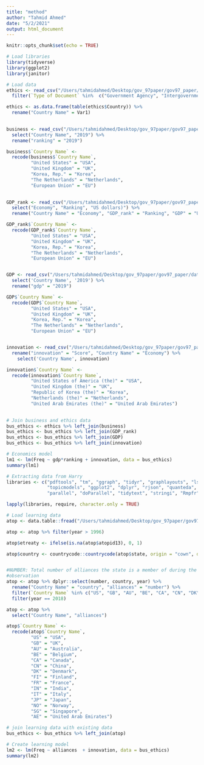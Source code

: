 ```yaml
---
title: "method"
author: "Tahmid Ahmed"
date: "5/2/2021"
output: html_document
---
```


```r
knitr::opts_chunk$set(echo = TRUE)
```

```r
# Load libraries
library(tidyverse)
library(ggplot2)
library(janitor)
```

```r
# Load data
ethics <- read_csv("/Users/tahmidahmed/Desktop/gov_97paper/gov97_paper/data/ethics_papers.csv") %>%
  filter(`Type of Document` %in%  c("Government Agency", "Intergovernmental Organization/Agency")) 

ethics <- as.data.frame(table(ethics$Country)) %>%
  rename("Country Name" = Var1)
  

business <- read_csv("/Users/tahmidahmed/Desktop/gov_97paper/gov97_paper/data/business_ranking.csv") %>%
  select("Country Name", "2019") %>%
  rename("ranking" = "2019")

business$`Country Name` <-
  recode(business$`Country Name`,
         "United States" = "USA",
         "United Kingdom" = "UK",
         "Korea, Rep." = "Korea",
         "The Netherlands" = "Netherlands",
         "European Union" = "EU")
  

GDP_rank <- read_csv("/Users/tahmidahmed/Desktop/gov_97paper/gov97_paper/data/GDP_ranking.csv") %>%
  select("Economy", "Ranking", "US dollars)") %>%
  rename("Country Name" = "Economy", "GDP_rank" = "Ranking", "GDP" = "US dollars)")

GDP_rank$`Country Name` <-
  recode(GDP_rank$`Country Name`,
         "United States" = "USA",
         "United Kingdom" = "UK",
         "Korea, Rep." = "Korea",
         "The Netherlands" = "Netherlands",
         "European Union" = "EU")


GDP <- read_csv("/Users/tahmidahmed/Desktop/gov_97paper/gov97_paper/data/GDP.csv") %>%
  select('Country Name', '2019') %>%
  rename("gdp" = "2019")

GDP$`Country Name` <-
  recode(GDP$`Country Name`,
         "United States" = "USA",
         "United Kingdom" = "UK",
         "Korea, Rep." = "Korea",
         "The Netherlands" = "Netherlands",
         "European Union" = "EU")


innovation <- read_csv("/Users/tahmidahmed/Desktop/gov_97paper/gov97_paper/data/innovation.csv") %>%
  rename("innovation" = "Score", "Country Name" = "Economy") %>%
    select('Country Name', innovation)

innovation$`Country Name` <-
  recode(innovation$`Country Name`,
         "United States of America (the)" = "USA",
         "United Kingdom (the)" = "UK",
         "Republic of Korea (the)" = "Korea",
         "Netherlands (the)" = "Netherlands",
         "United Arab Emirates (the)" = "United Arab Emirates")
  


```

```r
# Join business and ethics data
bus_ethics <- ethics %>% left_join(business) 
bus_ethics <- bus_ethics %>% left_join(GDP_rank)
bus_ethics <- bus_ethics %>% left_join(GDP)
bus_ethics <- bus_ethics %>% left_join(innovation)

```

```r
# Economics model
lm1 <- lm(Freq ~ gdp*ranking + innovation, data = bus_ethics)
summary(lm1)
```

```r
# Extracting data from Harry
libraries <- c("pdftools", "tm", "ggraph", "tidyr", "graphlayouts", "lsa", "SnowballC", "ldatuning", 
               "topicmodels", "ggplot2", "dplyr", "rjson", "quanteda", "lubridate",
               "parallel", "doParallel", "tidytext", "stringi", "Rmpfr", "data.table", "survival")

lapply(libraries, require, character.only = TRUE)

```

```r
# Load learning data
atop <- data.table::fread("/Users/tahmidahmed/Desktop/gov_97paper/gov97_paper/data/atop5_0sy.csv")

atop <- atop %>% filter(year > 1996) 

atop$etreaty <- ifelse(is.na(atop$atopid13), 0, 1)

atop$country <- countrycode::countrycode(atop$state, origin = "cown", destination = "iso2c")


#NUMBER: Total number of alliances the state is a member of during the year of
#observation
atop <- atop %>% dplyr::select(number, country, year) %>%
  rename("Country Name" = "country", "alliances" = "number") %>%
  filter(`Country Name` %in% c("US", "GB", "AU", "BE", "CA", "CN", "DK", "FI", "FR", "IN", "IT", "JP", "NO", "SG", "AE")) %>%
  filter(year == 2018) 

atop <- atop %>%
  select("Country Name", "alliances")

atop$`Country Name` <-
  recode(atop$`Country Name`,
         "US" = "USA",
         "GB" = "UK",
         "AU" = "Australia",
         "BE" = "Belgium",
         "CA" = "Canada",
         "CN" = "China",
         "DK" = "Denmark",
         "FI" = "Finland",
         "FR" = "France",
         "IN" = "India",
         "IT" = "Italy",
         "JP" = "Japan",
         "NO" = "Norway",
         "SG" = "Singapore",
         "AE" = "United Arab Emirates")


```

```r
# join learning data with existing data
bus_ethics <- bus_ethics %>% left_join(atop)
```

```r
# Create learning model
lm2 <- lm(Freq ~ alliances  + innovation, data = bus_ethics)
summary(lm2)
```
\